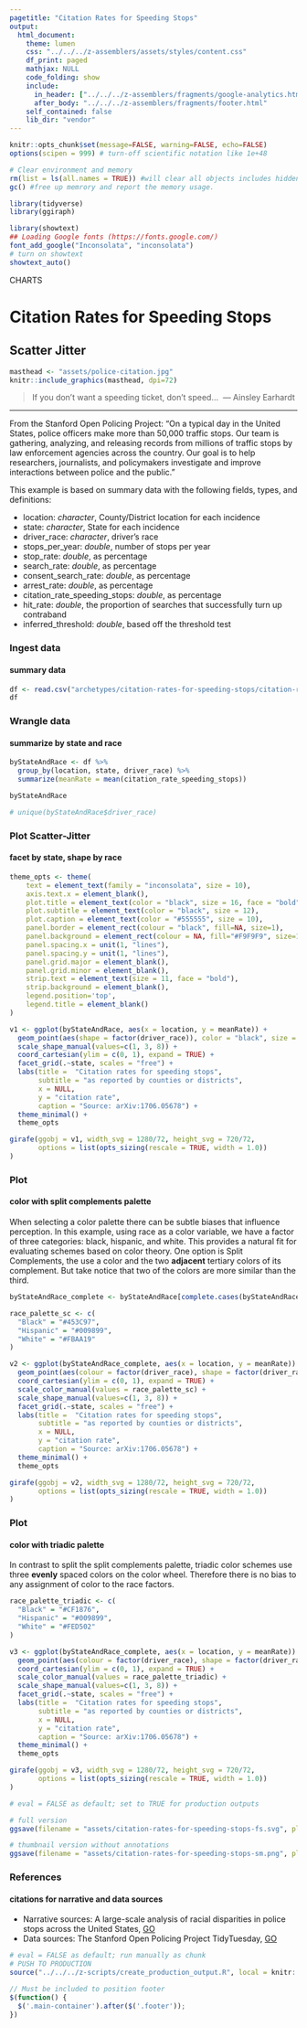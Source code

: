 ```yaml
---
pagetitle: "Citation Rates for Speeding Stops"
output:
  html_document:
    theme: lumen
    css: "../../../z-assemblers/assets/styles/content.css"
    df_print: paged
    mathjax: NULL
    code_folding: show
    include:
      in_header: ["../../../z-assemblers/fragments/google-analytics.html", "../../../z-assemblers/fragments/header.html"]
      after_body: "../../../z-assemblers/fragments/footer.html"
    self_contained: false
    lib_dir: "vendor"
---
```


```r

knitr::opts_chunk$set(message=FALSE, warning=FALSE, echo=FALSE)
options(scipen = 999) # turn-off scientific notation like 1e+48

# Clear environment and memory
rm(list = ls(all.names = TRUE)) #will clear all objects includes hidden objects.
gc() #free up memrory and report the memory usage.

library(tidyverse)
library(ggiraph)

library(showtext)
## Loading Google fonts (https://fonts.google.com/)
font_add_google("Inconsolata", "inconsolata")
# turn on showtext
showtext_auto()

```

<div class="activity">
CHARTS
</div>

# Citation Rates for Speeding Stops
## Scatter Jitter

```r

masthead <- "assets/police-citation.jpg"
knitr::include_graphics(masthead, dpi=72)

```

> If you don't want a speeding ticket, don't speed...\  
--- Ainsley Earhardt\

***

From the Stanford Open Policing Project: "On a typical day in the United States, police officers make more than 50,000 traffic stops. Our team is gathering, analyzing, and releasing records from millions of traffic stops by law enforcement agencies across the country. Our goal is to help researchers, journalists, and policymakers investigate and improve interactions between police and the public."

This example is based on summary data with the following fields, types, and definitions:

* location:	_character_,	County/District location for each incidence
* state:	_character_,	State for each incidence
* driver_race:	_character_,	driver's race
* stops_per_year:	_double_,	number of stops per year
* stop_rate:	_double_,	as percentage
* search_rate:	_double_,	as percentage
* consent_search_rate:	_double_,	as percentage
* arrest_rate:	_double_,	as percentage
* citation_rate_speeding_stops:	_double_,	as percentage
* hit_rate:	_double_,	the proportion of searches that successfully turn up contraband
* inferred_threshold:	_double_,	based off the threshold test

### Ingest data 
#### summary data

```r

df <- read.csv("archetypes/citation-rates-for-speeding-stops/citation-rates-for-speeding-stops.csv", header = TRUE, stringsAsFactors = FALSE)
df

```


### Wrangle data
#### summarize by state and race


```r

byStateAndRace <- df %>%
  group_by(location, state, driver_race) %>%
  summarize(meanRate = mean(citation_rate_speeding_stops))

byStateAndRace

# unique(byStateAndRace$driver_race)

```


### Plot Scatter-Jitter
#### facet by state, shape by race

```r

theme_opts <- theme(
    text = element_text(family = "inconsolata", size = 10), 
    axis.text.x = element_blank(),
    plot.title = element_text(color = "black", size = 16, face = "bold"),
    plot.subtitle = element_text(color = "black", size = 12),
    plot.caption = element_text(color = "#555555", size = 10),
    panel.border = element_rect(colour = "black", fill=NA, size=1),
    panel.background = element_rect(colour = NA, fill="#F9F9F9", size=1),
    panel.spacing.x = unit(1, "lines"),
    panel.spacing.y = unit(1, "lines"),
    panel.grid.major = element_blank(),
    panel.grid.minor = element_blank(),
    strip.text = element_text(size = 11, face = "bold"),
    strip.background = element_blank(),
    legend.position='top',
    legend.title = element_blank()
)

v1 <- ggplot(byStateAndRace, aes(x = location, y = meanRate)) +
  geom_point(aes(shape = factor(driver_race)), color = "black", size = 1, alpha = 0.6) +
  scale_shape_manual(values=c(1, 3, 8)) +
  coord_cartesian(ylim = c(0, 1), expand = TRUE) +
  facet_grid(.~state, scales = "free") +
  labs(title =  "Citation rates for speeding stops",
       subtitle = "as reported by counties or districts",
       x = NULL,
       y = "citation rate",
       caption = "Source: arXiv:1706.05678") +
  theme_minimal() +
  theme_opts

girafe(ggobj = v1, width_svg = 1280/72, height_svg = 720/72,
       options = list(opts_sizing(rescale = TRUE, width = 1.0))
)

```


### Plot
#### color with split complements palette

When selecting a color palette there can be subtle biases that influence perception.  In this example, using race as a color variable, we have a factor of three categories: black, hispanic, and white.  This provides a natural fit for evaluating schemes based on color theory.  One option is Split Complements, the use a color and the two __adjacent__ tertiary colors of its complement.  But take notice that two of the colors are more similar than the third.

```r

byStateAndRace_complete <- byStateAndRace[complete.cases(byStateAndRace), ]

race_palette_sc <- c(
  "Black" = "#453C97",
  "Hispanic" = "#009899",
  "White" = "#FBAA19"
)

v2 <- ggplot(byStateAndRace_complete, aes(x = location, y = meanRate)) +
  geom_point(aes(colour = factor(driver_race), shape = factor(driver_race)), size = 1, alpha = 0.6) +
  coord_cartesian(ylim = c(0, 1), expand = TRUE) +
  scale_color_manual(values = race_palette_sc) +
  scale_shape_manual(values=c(1, 3, 8)) +
  facet_grid(.~state, scales = "free") +
  labs(title =  "Citation rates for speeding stops",
       subtitle = "as reported by counties or districts",
       x = NULL,
       y = "citation rate",
       caption = "Source: arXiv:1706.05678") +
  theme_minimal() +
  theme_opts

girafe(ggobj = v2, width_svg = 1280/72, height_svg = 720/72,
       options = list(opts_sizing(rescale = TRUE, width = 1.0))
)

```


### Plot
#### color with triadic palette

In contrast to split the split complements palette, triadic color schemes use three __evenly__ spaced colors on the color wheel.  Therefore there is no bias to any assignment of color to the race factors.

```r

race_palette_triadic <- c(
  "Black" = "#CF1876",
  "Hispanic" = "#009899",
  "White" = "#FED502"
)

v3 <- ggplot(byStateAndRace_complete, aes(x = location, y = meanRate)) +
  geom_point(aes(colour = factor(driver_race), shape = factor(driver_race)), size = 1, alpha = 0.6) +
  coord_cartesian(ylim = c(0, 1), expand = TRUE) +
  scale_color_manual(values = race_palette_triadic) +
  scale_shape_manual(values=c(1, 3, 8)) +
  facet_grid(.~state, scales = "free") +
  labs(title =  "Citation rates for speeding stops",
       subtitle = "as reported by counties or districts",
       x = NULL,
       y = "citation rate",
       caption = "Source: arXiv:1706.05678") +
  theme_minimal() +
  theme_opts

girafe(ggobj = v3, width_svg = 1280/72, height_svg = 720/72,
       options = list(opts_sizing(rescale = TRUE, width = 1.0))
)

```



```r

# eval = FALSE as default; set to TRUE for production outputs

# full version
ggsave(filename = "assets/citation-rates-for-speeding-stops-fs.svg", plot = v3, width=1280/72, height=720/72)

# thumbnail version without annotations
ggsave(filename = "assets/citation-rates-for-speeding-stops-sm.png", plot = v3, width=4, height=2.25)

```


### References
#### citations for narrative and data sources

* Narrative sources:  A large-scale analysis of racial disparities in police stops across the United States, [GO](https://arxiv.org/abs/1706.05678){target="_blank"} 
* Data sources: The Stanford Open Policing Project TidyTuesday, [GO](https://github.com/rfordatascience/tidytuesday/tree/master/data/2019/2019-03-19){target="_blank"}

```r

# eval = FALSE as default; run manually as chunk
# PUSH TO PRODUCTION
source("../../../z-scripts/create_production_output.R", local = knitr::knit_global())

```



```js

// Must be included to position footer
$(function() {
  $('.main-container').after($('.footer'));
})

```

